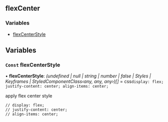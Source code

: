 <!-- This file generate automatically, should not modify that directly -->


<Meta title="API Reference/Styles/flexCenter" />

## flexCenter

### Variables

- [flexCenterStyle](#const-flexcenterstyle)

## Variables

### `Const` flexCenterStyle

• **flexCenterStyle**: _(undefined | null | string | number | false | Styles | Keyframes | StyledComponentClass‹any, any, any›)[]_ = css`display: flex; justify-content: center; align-items: center;`

apply flex center style

```
// display: flex;
// justify-content: center;
// align-items: center;
```
